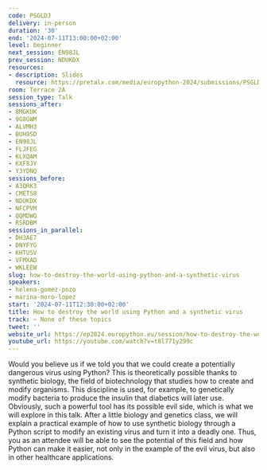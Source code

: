 ```yaml
---
code: PSGLDJ
delivery: in-person
duration: '30'
end: '2024-07-11T13:00:00+02:00'
level: beginner
next_session: EN98JL
prev_session: NDUKDX
resources:
- description: Slides
  resource: https://pretalx.com/media/europython-2024/submissions/PSGLDJ/resources/synvirus_europython_mcyYbjI.pdf
room: Terrace 2A
session_type: Talk
sessions_after:
- 8MGKUK
- 9G8GWM
- ALVMH3
- BUH9SD
- EN98JL
- FLJFEG
- KLXQAM
- KXF8JY
- Y3YDNQ
sessions_before:
- A3QRK3
- CMETS8
- NDUKDX
- NFCPVM
- QQMDWQ
- RSRDBM
sessions_in_parallel:
- DH3AE7
- DNYFYG
- KHTUSV
- VFMXAD
- WKLEEW
slug: how-to-destroy-the-world-using-python-and-a-synthetic-virus
speakers:
- helena-gomez-pozo
- marina-moro-lopez
start: '2024-07-11T12:30:00+02:00'
title: How to destroy the world using Python and a synthetic virus
track: ~ None of these topics
tweet: ''
website_url: https://ep2024.europython.eu/session/how-to-destroy-the-world-using-python-and-a-synthetic-virus
youtube_url: https://youtube.com/watch?v=t8l771y299c
---
```


Would you believe us if we told you that we could create a potentially dangerous virus using Python? This is theoretically possible thanks to synthetic biology, the field of biotechnology that studies how to create and modify organisms. This discipline is used, for example, to genetically modify bacteria to produce the insulin that diabetics will later use. Obviously, such a powerful tool has its possible evil side, which is what we will explore in this talk. After a little biology and genetics class, we will explain a practical example of how to use synthetic biology through a Python script to modify an existing virus and turn it into a deadly one. Thus, you as an attendee will be able to see the potential of this field and how Python can make it easier, not only in the example of the evil virus, but also in other healthcare applications.
